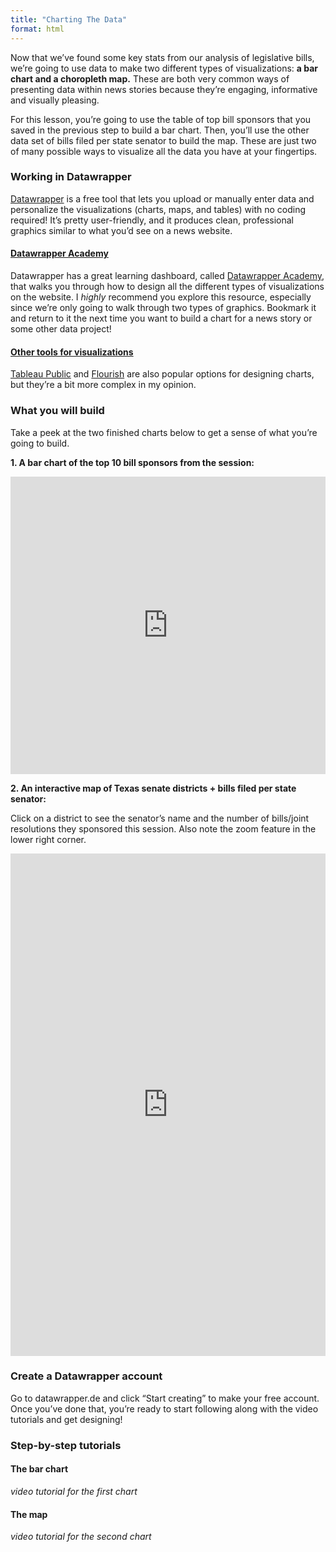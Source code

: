 ```yaml
---
title: "Charting The Data"
format: html
---
```


Now that we've found some key stats from our analysis of legislative bills, we're going to use data to make two different types of visualizations: **a bar chart and a choropleth map.** These are both very common ways of presenting data within news stories because they're engaging, informative and visually pleasing.

For this lesson, you're going to use the table of top bill sponsors that you saved in the previous step to build a bar chart. Then, you'll use the other data set of bills filed per state senator to build the map. These are just two of many possible ways to visualize all the data you have at your fingertips.

### Working in Datawrapper

[Datawrapper](https://www.datawrapper.de/) is a free tool that lets you upload or manually enter data and personalize the visualizations (charts, maps, and tables) with no coding required! It's pretty user-friendly, and it produces clean, professional graphics similar to what you'd see on a news website.

#### [Datawrapper Academy]{.underline}

Datawrapper has a great learning dashboard, called [Datawrapper Academy](https://academy.datawrapper.de/), that walks you through how to design all the different types of visualizations on the website. I *highly* recommend you explore this resource, especially since we're only going to walk through two types of graphics. Bookmark it and return to it the next time you want to build a chart for a news story or some other data project!

#### [Other tools for visualizations]{.underline}

[Tableau Public](https://public.tableau.com/app/discover) and [Flourish](https://flourish.studio/) are also popular options for designing charts, but they're a bit more complex in my opinion.

### What you will build

Take a peek at the two finished charts below to get a sense of what you're going to build.

**1. A bar chart of the top 10 bill sponsors from the session:**

```{=html}
<iframe title="Top sponsors in the 89th Texas Legislative Session" aria-label="Bar Chart" id="datawrapper-chart-bVCvf" src="https://datawrapper.dwcdn.net/bVCvf/1/" scrolling="no" frameborder="0" style="width: 0; min-width: 100% !important; border: none;" height="476" data-external="1"></iframe><script type="text/javascript">!function(){"use strict";window.addEventListener("message",(function(a){if(void 0!==a.data["datawrapper-height"]){var e=document.querySelectorAll("iframe");for(var t in a.data["datawrapper-height"])for(var r,i=0;r=e[i];i++)if(r.contentWindow===a.source){var d=a.data["datawrapper-height"][t]+"px";r.style.height=d}}}))}();
</script>
```

**2. An interactive map of Texas senate districts + bills filed per state senator:**

::: {.callout-tip title="Tip"}
Click on a district to see the senator's name and the number of bills/joint resolutions they sponsored this session. Also note the zoom feature in the lower right corner.
:::

```{=html}
<iframe title="Which Texas senators sponsored the most legislation this session, and who do they represent? " aria-label="Map" id="datawrapper-chart-59Y00" src="https://datawrapper.dwcdn.net/59Y00/3/" scrolling="no" frameborder="0" style="width: 0; min-width: 100% !important; border: none;" height="804" data-external="1"></iframe><script type="text/javascript">!function(){"use strict";window.addEventListener("message",(function(a){if(void 0!==a.data["datawrapper-height"]){var e=document.querySelectorAll("iframe");for(var t in a.data["datawrapper-height"])for(var r,i=0;r=e[i];i++)if(r.contentWindow===a.source){var d=a.data["datawrapper-height"][t]+"px";r.style.height=d}}}))}();
</script>
```

### Create a Datawrapper account

Go to datawrapper.de and click "Start creating" to make your free account. Once you've done that, you're ready to start following along with the video tutorials and get designing!

### Step-by-step tutorials 

#### **The bar chart** 

*video tutorial for the first chart*

#### **The map** 

*video tutorial for the second chart*
